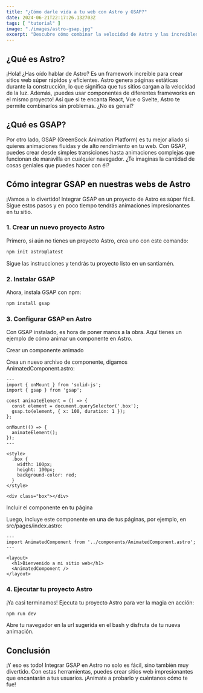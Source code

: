 ```yaml
---
title: "¿Cómo darle vida a tu web con Astro y GSAP?"
date: 2024-06-21T22:17:26.132703Z
tags: [ "tutorial" ]
image: "./images/astro-gsap.jpg"
excerpt: "Descubre cómo combinar la velocidad de Astro y las increíbles animaciones de GSAP para crear sitios web impresionantes."
---
```


## ¿Qué es Astro?

¡Hola! ¿Has oído hablar de Astro? Es un framework increíble para crear sitios web súper rápidos y eficientes. Astro genera páginas estáticas durante la construcción, lo que significa que tus sitios cargan a la velocidad de la luz. Además, ¡puedes usar componentes de diferentes frameworks en el mismo proyecto! Así que si te encanta React, Vue o Svelte, Astro te permite combinarlos sin problemas. ¿No es genial?

## ¿Qué es GSAP?

Por otro lado, GSAP (GreenSock Animation Platform) es tu mejor aliado si quieres animaciones fluidas y de alto rendimiento en tu web. Con GSAP, puedes crear desde simples transiciones hasta animaciones complejas que funcionan de maravilla en cualquier navegador. ¿Te imaginas la cantidad de cosas geniales que puedes hacer con él?

## Cómo integrar GSAP en nuestras webs de Astro

¡Vamos a lo divertido! Integrar GSAP en un proyecto de Astro es súper fácil. Sigue estos pasos y en poco tiempo tendrás animaciones impresionantes en tu sitio.

### 1. Crear un nuevo proyecto Astro

Primero, si aún no tienes un proyecto Astro, crea uno con este comando:

```bash
npm init astro@latest
```
Sigue las instrucciones y tendrás tu proyecto listo en un santiamén.

### 2. Instalar GSAP

Ahora, instala GSAP con npm:

```bash
npm install gsap
```
### 3. Configurar GSAP en Astro

Con GSAP instalado, es hora de poner manos a la obra. Aquí tienes un ejemplo de cómo animar un componente en Astro.

Crear un componente animado

Crea un nuevo archivo de componente, digamos AnimatedComponent.astro:

```astro
---
import { onMount } from 'solid-js';
import { gsap } from 'gsap';

const animateElement = () => {
  const element = document.querySelector('.box');
  gsap.to(element, { x: 100, duration: 1 });
};

onMount(() => {
  animateElement();
});
---

<style>
  .box {
    width: 100px;
    height: 100px;
    background-color: red;
  }
</style>

<div class="box"></div>
```
Incluir el componente en tu página

Luego, incluye este componente en una de tus páginas, por ejemplo, en src/pages/index.astro:
    
```astro
---
import AnimatedComponent from '../components/AnimatedComponent.astro';
---

<layout>
  <h1>Bienvenido a mi sitio web</h1>
  <AnimatedComponent />
</layout>
```
### 4. Ejecutar tu proyecto Astro

¡Ya casi terminamos! Ejecuta tu proyecto Astro para ver la magia en acción:
```bash
npm run dev
```
Abre tu navegador en la url sugerida en el bash y disfruta de tu nueva animación.

## Conclusión

¡Y eso es todo! Integrar GSAP en Astro no solo es fácil, sino también muy divertido. Con estas herramientas, puedes crear sitios web impresionantes que encantarán a tus usuarios. ¡Anímate a probarlo y cuéntanos cómo te fue!